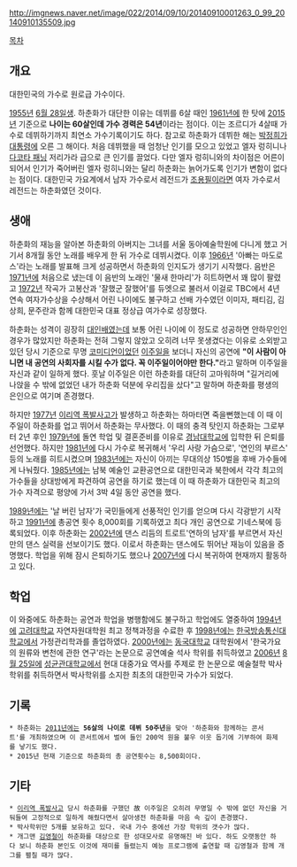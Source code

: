 http://imgnews.naver.net/image/022/2014/09/10/20140910001263_0_99_20140910135509.jpg

[[목차]]
== 개요 ==
대한민국의 가수로 원로급 가수이다.

[[1955년]] [[6월 28일]]생. 하춘화가 대단한 이유는 데뷔를 6살 때인 [[1961년]]에 한 탓에 [[2015년]] 기준으로 '''나이는 60살인데 가수 경력은 54년'''이라는 점이다. 이는 조르디가 4살때 가수로 데뷔하기까지 최연소 가수기록이기도 하다. 참고로 하춘화가 데뷔한 해는 [[박정희]]가 [[대통령]]에 오른 그 해이다. 처음 데뷔했을 때 엄청난 인기를 모으고 있었고 엘자 렁히니나 [[다코타 패닝]] 저리가라 급으로 큰 인기를 끌었다. 다만 엘자 렁히니와의 차이점은 어른이 되어서 인기가 죽어버린 엘자 렁히니와는 달리 하춘화는 늙어가도록 인기가 변함이 없다는 점이다. 대한민국 가요계에서 남자 가수로서 레전드가 [[조용필]]이라면 여자 가수로서 레전드는 하춘화였던 것이다.

== 생애 ==
하춘화의 재능을 알아본 하춘화의 아버지는 그녀를 서울 동아예술학원에 다니게 했고 거기서 8개월 동안 노래를 배우게 한 뒤 가수로 데뷔시켰다. 이후 [[1966년]] '아빠는 마도로스'라는 노래를 발표해 크게 성공하면서 하춘화의 인지도가 생기기 시작했다. 음반은 [[1971년]]에 처음으로 냈는데 이 음반의 노래인 '물새 한마리'가 히트하면서 꽤 많이 팔렸고 [[1972년]] 작곡가 고봉산과 '잘했군 잘했어'를 듀엣으로 불러서 이걸로 TBC에서 4년 연속 여자가수상을 수상해서 어린 나이에도 불구하고 선배 가수였던 이미자, 패티김, 김상희, 문주란과 함께 대한민국 대표 정상급 여가수로 성장했다.

하춘화는 성격이 굉장히 [[대인배]]였는데 보통 어린 나이에 이 정도로 성공하면 안하무인인 경우가 많았지만 하춘화는 전혀 그렇지 않았고 오히려 너무 못생겼다는 이유로 소외받고 있던 당시 기준으로 무명 [[코미디언]]이었던 [[이주일]]을 보더니 자신의 공연에 '''"이 사람이 아니면 내 공연의 사회자를 시킬 수가 없다. 꼭 이주일이어야만 한다."'''라고 말하며 이주일을 자신과 같이 일하게 했다. 훗날 이주일은 이런 하춘화를 대단히 고마워하며 "길거리에 나앉을 수 밖에 없었던 내가 하춘화 덕분에 우리집을 샀다"고 말하며 하춘화를 평생의 은인으로 여기며 존경했다.

하지만 [[1977년]] [[이리역 폭발사고]]가 발생하고 하춘화는 하마터면 죽을뻔했는데 이 때 이주일이 하춘화를 업고 뛰어서 하춘화는 무사했다. 이 때의 충격 탓인지 하춘화는 그로부터 2년 후인 [[1979년]]에 돌연 학업 및 결혼준비를 이유로 [[경남대학교]]에 입학한 뒤 은퇴를 선언했다. 하지만 [[1981년]]에 다시 가수로 복귀해서 '우리 사랑 가슴으로', '연인의 부르스' 등의 노래를 히트시켰으며 [[1983년]]에는 자신이 아끼는 무대의상 150벌을 후배 가수들에게 나눠줬다. [[1985년]]에는 남북 예술인 교환공연으로 대한민국과 북한에서 각각 최고의 가수들을 상대방에게 파견하여 공연을 하기로 했는데 이 때 하춘화가 대한민국 최고의 가수 자격으로 평양에 가서 3박 4일 동안 공연을 했다.

[[1989년]]에는 '날 버린 남자'가 국민들에게 선풍적인 인기를 얻으며 다시 각광받기 시작하고 [[1991년]]에 총공연 횟수 8,000회를 기록하였고 최다 개인 공연으로 기네스북에 등록되었다. 이후 하춘화는 [[2002년]]에 댄스 리듬의 트로트'연하의 남자'를 부르면서 자신만의 댄스 실력을 선보이기도 했다. 이로서 하춘화는 댄스에도 뛰어난 재능이 있음을 증명했다. 학업을 위해 잠시 은퇴하기도 했으나 [[2007년]]에 다시 복귀하여 현재까지 활동하고 있다.

== 학업 ==
이 와중에도 하춘화는 공연과 학업을 병행함에도 불구하고 학업에도 열중하여 [[1994년]]에 [[고려대학교]] 자연자원대학원 최고 정책과정을 수료한 후 [[1998년]]에는 [[한국방송통신대학교]]에서 가정관리학과를 졸업하였다. [[2000년]]에는 [[동국대학교]] 대학원에서 '한국가요의 원류와 변천에 관한 연구'라는 논문으로 공연예술 석사 학위를 취득하였고 [[2006년]] [[8월 25일]]에 [[성균관대학교]]에서 현대 대중가요 역사를 주제로 한 논문으로 예술철학 박사 학위를 취득하면서 박사학위를 소지한 최초의 대한민국 가수가 되었다.

== 기록 ==
 * 하춘화는 [[2011년]]에는 '''56살의 나이로 데뷔 50주년'''을 맞아 '하춘화와 함께하는 콘서트'를 개최하였으며 이 콘서트에서 벌여 들인 200억 원을 불우 이웃 돕기에 기부하여 화제를 낳기도 했다.
 * 2015년 현재 기준으로 하춘화의 총 공연횟수는 8,500회이다.

== 기타 ==
 * [[이리역 폭발사고]] 당시 하춘화를 구했던 故 이주일은 오히려 무명일 수 밖에 없던 자신을 거둬들여 고정적으로 일하게 해줬다면서 살아생전 하춘화를 마음 속 깊이 존경했다.
 * 박사학위만 5개를 보유하고 있다. 국내 가수 중에선 가장 학위의 갯수가 많다.
 * 개그맨 [[김영철]]이 하춘화를 대상으로 한 성대모사로 유명해진 바 있다. 하도 오랫동안 하다 보니 하춘화 본인도 이것에 재미를 들렸는지 예능 프로그램에 출연할 때 김영철과 함께 개그를 펼칠 때가 많다.
